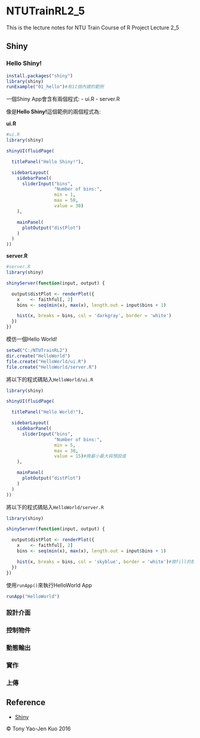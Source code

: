 # NTUTrainRL2_5
This is the lecture notes for NTU Train Course of R Project Lecture 2_5

## Shiny

### Hello Shiny!

```r
install.packages("shiny")
library(shiny)
runExample("01_hello")#有11個內建的範例
```

一個Shiny App會含有兩個程式:
- ui.R
- server.R

像是**Hello Shiny!**這個範例的兩個程式為:

**ui.R**

```r
#ui.R
library(shiny)

shinyUI(fluidPage(

  titlePanel("Hello Shiny!"),

  sidebarLayout(
    sidebarPanel(
      sliderInput("bins",
                  "Number of bins:",
                  min = 1,
                  max = 50,
                  value = 30)
    ),

    mainPanel(
      plotOutput("distPlot")
    )
  )
))
```

**server.R**

```r
#server.R
library(shiny)

shinyServer(function(input, output) {

  output$distPlot <- renderPlot({
    x    <- faithful[, 2]
    bins <- seq(min(x), max(x), length.out = input$bins + 1)

    hist(x, breaks = bins, col = 'darkgray', border = 'white')
  })
})
```

模仿一個Hello World!

```r
setwd("C:/NTUTrainRL2")
dir.create("HelloWorld")
file.create("HelloWorld/ui.R")
file.create("HelloWorld/server.R")
```


將以下的程式碼貼入`HelloWorld/ui.R`

```r
library(shiny)

shinyUI(fluidPage(

  titlePanel("Hello World!"),

  sidebarLayout(
    sidebarPanel(
      sliderInput("bins",
                  "Number of bins:",
                  min = 5,
                  max = 30,
                  value = 15)#換最小最大與預設值
    ),

    mainPanel(
      plotOutput("distPlot")
    )
  )
))
```


將以下的程式碼貼入`HelloWorld/server.R`

```r
library(shiny)

shinyServer(function(input, output) {

  output$distPlot <- renderPlot({
    x    <- faithful[, 2]
    bins <- seq(min(x), max(x), length.out = input$bins + 1)

    hist(x, breaks = bins, col = 'skyblue', border = 'white')#換fill的顏色
  })
})
```

使用`runApp()`來執行HelloWorld App

```r
runApp("HelloWorld")
```

### 設計介面

### 控制物件

### 動態輸出

### 實作

### 上傳

## Reference
* [Shiny](http://shiny.rstudio.com/)

&copy; Tony Yao-Jen Kuo 2016